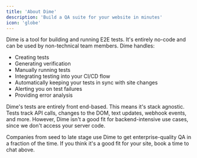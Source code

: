 ```yaml
---
title: 'About Dime'
description: 'Build a QA suite for your website in minutes'
icon: 'globe'
---
```


Dime is a tool for building and running E2E tests. It's entirely no-code
and can be used by non-technical team members. Dime handles:
- Creating tests
- Generating verification
- Manually running tests
- Integrating testing into your CI/CD flow
- Automatically keeping your tests in sync with site changes
- Alerting you on test failures
- Providing error analysis

Dime's tests are entirely front end-based. This means it's 
stack agnostic. Tests track API calls, changes to the DOM, text updates,
webhook events, and more. However, Dime isn't a good fit for
backend-intensive use cases, since we don't access your server code.

Companies from seed to late stage use Dime to get enterprise-quality
QA in a fraction of the time. If you think it's a good fit for your site,
book a time to chat above.